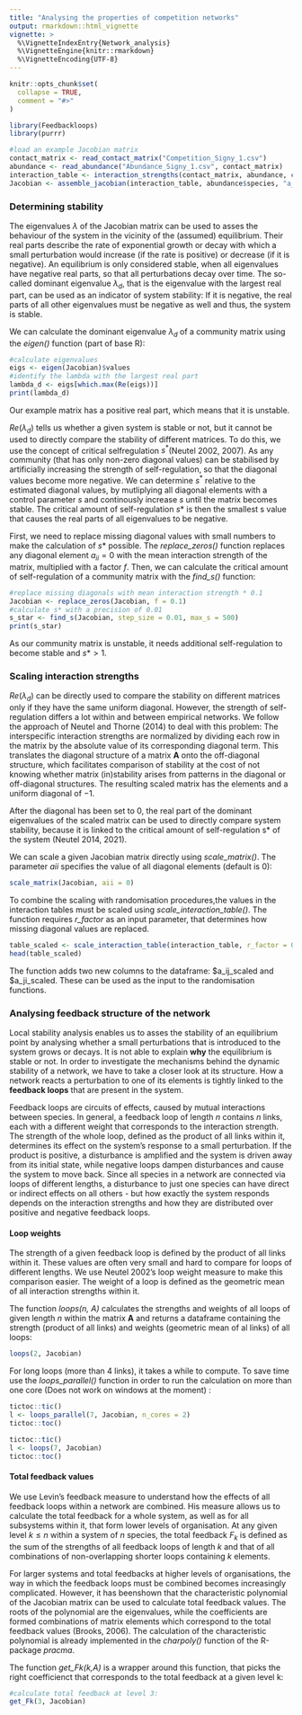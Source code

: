 ```yaml
---
title: "Analysing the properties of competition networks"
output: rmarkdown::html_vignette
vignette: >
  %\VignetteIndexEntry{Network_analysis}
  %\VignetteEngine{knitr::rmarkdown}
  %\VignetteEncoding{UTF-8}
---
```


```r
knitr::opts_chunk$set(
  collapse = TRUE,
  comment = "#>"
)
```

```r
library(Feedbackloops)
library(purrr)

#load an example Jacobian matrix
contact_matrix <- read_contact_matrix("Competition_Signy_1.csv")
abundance <- read_abundance("Abundance_Signy_1.csv", contact_matrix)
interaction_table <- interaction_strengths(contact_matrix, abundance, c(-0.1, -0.9, -0.2))
Jacobian <- assemble_jacobian(interaction_table, abundance$species, "a_ij", "a_ji")

```


### Determining stability

The eigenvalues $\lambda$ of the Jacobian matrix can be used to asses the behaviour of the system in the vicinity of the (assumed) equilibrium. Their real parts describe the rate of exponential growth or decay with which a small perturbation would increase (if the rate is positive) or decrease (if it is negative). An equilibrium is only considered stable, when all eigenvalues have negative real parts, so that all perturbations decay over time. The so-called dominant eigenvalue $\lambda_d$, that is the eigenvalue with the largest real part, can be used as an indicator of system stability: If it is negative, the real parts of all other eigenvalues must be negative as well and thus, the system is stable. 

We can calculate the dominant eigenvalue $\lambda_d$ of a community matrix using the *eigen()* function (part of base R):
```r
#calculate eigenvalues
eigs <- eigen(Jacobian)$values
#identify the lambda with the largest real part
lambda_d <- eigs[which.max(Re(eigs))]
print(lambda_d)
```
Our example matrix has a positive real part, which means that it is unstable. 

$Re(\lambda_d)$ tells us whether a given system is stable or not, but it cannot be used to directly compare the stability of different matrices. To do this, we use the concept of critical selfregulation $s^*$(Neutel 2002, 2007). As any community (that has only non-zero diagonal values) can be stabilised by artificially increasing the strength of self-regulation, so that the diagonal values become more negative. We can determine $s^*$ relative to the estimated diagonal values, by mutliplying all diagonal elements with a control parameter $s$ and continously increase $s$ until the matrix becomes stable. The critical amount of self-regulation $s*$ is then the smallest s value that causes the real parts of all eigenvalues to be negative. 

First, we need to replace missing diagonal values with small numbers to make the calculation of $s*$ possible. The *replace_zeros()* function replaces any diagonal element $a_{ii} =0$ with the mean interaction strength of the matrix, multiplied with a factor $f$.  Then, we can calculate the critical amount of self-regulation of a community matrix with the *find_s()* function:

```r
#replace missing diagonals with mean interaction strength * 0.1
Jacobian <- replace_zeros(Jacobian, f = 0.1)
#calculate s* with a precision of 0.01
s_star <- find_s(Jacobian, step_size = 0.01, max_s = 500)
print(s_star)
```
As our community matrix is unstable, it needs additional self-regulation to become stable and $s* > 1$. 


### Scaling interaction strengths


$Re(\lambda_d)$ can be directly used to compare the stability on different matrices only if they have the same uniform diagonal. However, the strength of self-regulation differs a lot within and between empirical networks. We follow the approach of Neutel and Thorne (2014) to deal with this problem: The interspecific interaction strengths are normalized by dividing each row in the matrix by the absolute value of its corresponding diagonal term. This translates the diagonal structure of a matrix $\mathbf{A}$ onto the off-diagonal structure, which facilitates comparison of stability at the cost of not knowing whether matrix (in)stability arises from patterns in the diagonal or off-diagonal structures. The resulting scaled matrix has the elements and a uniform diagonal of $-1$. 

After the diagonal has been set to 0, the real part of the dominant eigenvalues of the scaled matrix can be used to directly compare system stability, because it is linked to the critical amount of self-regulation s* of the system (Neutel 2014, 2021). 

We can scale a given Jacobian matrix directly using *scale_matrix()*. The parameter *aii* specifies the value of all diagonal elements (default is 0): 

```r
scale_matrix(Jacobian, aii = 0)
```

To combine the scaling with randomisation procedures,the values in the interaction tables must be scaled using *scale_interaction_table()*. The function requires *r_factor* as an input parameter, that determines how missing diagonal values are replaced.  

```r
table_scaled <- scale_interaction_table(interaction_table, r_factor = 0.1)
head(table_scaled)
```

The function adds two new columns to the dataframe: \$a_ij_scaled and \$a_ji_scaled. These can be used as the input to the randomisation functions. 



### Analysing feedback structure of the network

Local stability analysis enables us to asses the stability of an equilibrium point by analysing whether a small perturbations that is introduced to the system grows or decays. It is not able to explain **why** the equilibrium is stable or not. In order to investigate the mechanisms behind the dynamic stability of a network, we have to take a closer look at its structure. How a network reacts a perturbation to one of its elements is tightly linked to the **feedback loops** that are present in the system. 

Feedback loops are circuits of effects, caused by mutual interactions between species. In general, a feedback loop of length $n$ contains $n$ links, each with a different weight that corresponds to the interaction strength. The strength of the whole loop, defined as the product of all links within it, determines its effect on the system's response to a small perturbation. If the product is positive, a disturbance is amplified and the system is driven away from its initial state, while negative loops dampen disturbances and cause the system to move back. Since all species in a network are connected via loops of different lengths, a disturbance to just one species can have direct or indirect effects on all others - but how exactly the system responds depends on the interaction strengths and how they are distributed over positive and negative feedback loops. 


#### Loop weights

The strength of a given feedback loop is defined by the product of all links within it. These values are often very small and hard to compare for loops of different lengths. We use Neutel 2002's loop weight measure to make this comparison easier. The weight of a loop is defined as the geometric mean of all interaction strengths within it. 

The function *loops(n, A)* calculates the strengths and weights of all loops of given length $n$ within the matrix $\mathbf{A}$ and returns a dataframe containing the strength (product of all links) and weights (geometric mean of al links) of all loops:

```r
loops(2, Jacobian)
```
For long loops (more than 4 links), it takes a while to compute. To save time use the *loops_parallel()* function in order to run the calculation on more than one core (Does not work on windows at the moment) : 

```r
tictoc::tic()
l <- loops_parallel(7, Jacobian, n_cores = 2)
tictoc::toc()
```
```r
tictoc::tic()
l <- loops(7, Jacobian)
tictoc::toc()
```

 
#### Total feedback values

We use Levin's feedback measure to understand how the effects of all feedback loops within a network are combined. His measure allows us to calculate the total feedback for a whole system, as well as for all subsystems within it, that form lower levels of organisation. At any given level $k \leq n$ within a system of $n$ species, the total feedback $F_k$ is defined as the sum of the strengths of all feedback loops of length $k$ and that of all combinations of non-overlapping shorter loops containing $k$ elements. 

For  larger  systems  and  total  feedbacks  at  higher  levels  of  organisations,  the  way  in  which the feedback loops must be combined becomes increasingly complicated.  However, it has beenshown  that  the characteristic  polynomial  of  the  Jacobian  matrix  can  be  used  to  calculate  total feedback  values. The  roots  of  the  polynomial  are  the  eigenvalues,  while  the  coefficients are formed combinations of matrix elements which correspond to the total feedback values (Brooks, 2006). The calculation of the characteristic polynomial is already implemented in the *charpoly()* function of the R-package *pracma*. 

The function *get_Fk(k,A)* is a wrapper around this function, that picks the right coefficienct that corresponds to the total feedback at a given level k: 

```r
#calculate total feedback at level 3: 
get_Fk(3, Jacobian)
```

 


